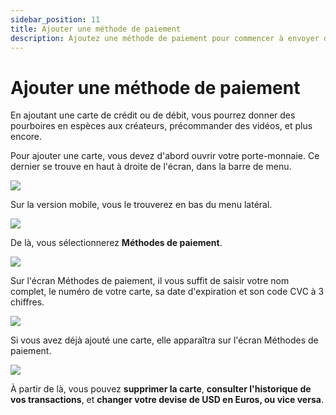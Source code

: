 ---
sidebar_position: 11
title: Ajouter une méthode de paiement
description: Ajoutez une méthode de paiement pour commencer à envoyer des pourboires en espèces aux créateurs.
---

# Ajouter une méthode de paiement

En ajoutant une carte de crédit ou de débit, vous pourrez donner des pourboires en espèces aux créateurs, précommander des vidéos, et plus encore.

Pour ajouter une carte, vous devez d'abord ouvrir votre porte-monnaie. Ce dernier se trouve en haut à droite de l'écran, dans la barre de menu.

![](https://i.imgur.com/RUtD2EO.jpg)

Sur la version mobile, vous le trouverez en bas du menu latéral.

![](https://i.imgur.com/7Vq2b1a.png)

De là, vous sélectionnerez **Méthodes de paiement**.

![](https://i.imgur.com/Ph24glk.png)

Sur l'écran Méthodes de paiement, il vous suffit de saisir votre nom complet, le numéro de votre carte, sa date d'expiration et son code CVC à 3 chiffres.

![](https://i.imgur.com/rmYEuMt.png)

Si vous avez déjà ajouté une carte, elle apparaîtra sur l'écran Méthodes de paiement.

![](https://i.imgur.com/pUuzmPC.png)

À partir de là, vous pouvez **supprimer la carte**, **consulter l'historique de vos transactions**, et **changer votre devise de USD en Euros, ou vice versa**.
